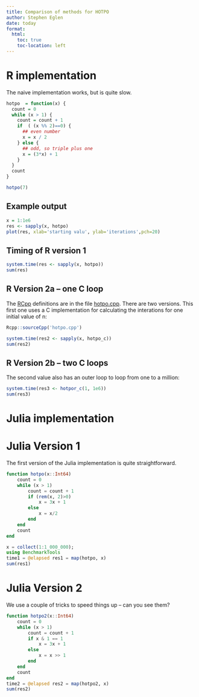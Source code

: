 ```yaml
---
title: Comparison of methods for HOTPO
author: Stephen Eglen
date: today
format:
  html:
    toc: true
    toc-location: left
---
```


# R implementation

The naive implementation works, but is quite slow.



```r
hotpo  = function(x) {
  count = 0
  while (x > 1) {
    count = count + 1
    if  ( (x %% 2)==0) {
      ## even number
      x = x / 2
    } else {
      ## odd, so triple plus one
      x = (3*x) + 1
    }
  }
  count
}

hotpo(7)
```

## Example output

```r
x = 1:1e6
res <- sapply(x, hotpo)
plot(res, xlab='starting valu', ylab='iterations',pch=20)
```

## Timing of R version 1

```r
system.time(res <- sapply(x, hotpo))
sum(res)
```

## R Version 2a -- one C loop

The [RCpp](https://www.rcpp.org/) definitions are in the file
[hotpo.cpp](hotpo.cpp).  There are two versions.  This first one uses
a C implementation for calculating the interations for one initial
value of n:

```r
Rcpp::sourceCpp('hotpo.cpp')

system.time(res2 <- sapply(x, hotpo_c))
sum(res2)
```


## R Version 2b -- two C loops

The second value also has an outer loop to loop from one to a million:

```r
system.time(res3 <- hotpor_c(1, 1e6))
sum(res3)
```


# Julia implementation

# Julia Version 1

The first version of the Julia implementation is quite
straightforward.

```julia
function hotpo(x::Int64)
    count = 0
    while (x > 1)
        count = count + 1
        if (rem(x, 2)>0)
            x = 3x + 1
        else
            x = x/2
        end
    end
    count
end

x = collect(1:1_000_000);
using BenchmarkTools
time1 = @elapsed res1 = map(hotpo, x)
sum(res1)
```


# Julia Version 2

We use a couple of tricks to speed things up -- can you see them?

```julia
function hotpo2(x::Int64)
    count = 0
    while (x > 1)
        count = count + 1
        if x & 1 == 1
            x = 3x + 1
        else
            x = x >> 1
        end
    end
    count
end
time2 = @elapsed res2 = map(hotpo2, x)
sum(res2)
```


